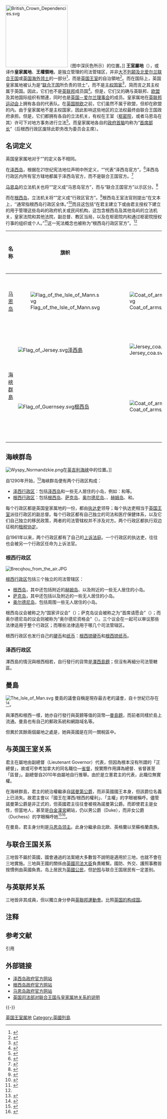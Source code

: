 {{noteTA
|G1=UK Places
|G2=PoliticiansUK
|G3=Organization
|G4=Toponym
}}
{{expand language|en}}
[[File:British_Crown_Dependencies.svg|200px]]（图中深灰色所示）的位置。]]
'''王室屬地'''（{{lang-en|Crown Dependencies}}），或译作'''皇家属地'''{{NoteTag|1=中文译名参见[[新华社|新华社]]报道《[http://news.xinhuanet.com/energy/2017-09/21/c_1121698347.htm 马恩岛启动油气勘探招标]》、上海市人民政府外事办公室新闻通报《[http://www.shfao.gov.cn/wsb/node466/node467/node471/u1ai21357.html 英国皇家属地泽西岛政府首席部长代表团访沪]》、中国人民对外友好协会报道《[http://www.cpaffc.org.cn/content/details4-44078.html 谢元副会长宴请英国皇家属地泽西岛政府首席部长戈斯特]》、[[东网|东网]]新闻《[http://hk.on.cc/hk/bkn/cnt/lifestyle/20170517/bkn-20170517180137368-0517_00982_001.html 海峽群島大師旅程率先睇]》及[[中时电子报|中时电子报]]《[http://www.chinatimes.com/newspapers/20131203000100-260203 比特幣夯 奧爾德尼島搶官方鑄造頭香]》等。}}、'''王權領地'''{{NoteTag|1=中文译名参见信报《[http://www2.hkej.com/commentary/finanalytics/article/1091055/從皇家海軍建軍模式看英國戰略轉變 從皇家海軍建軍模式看英國戰略轉變]》：「英國至今仍佈署超過3萬名軍人於海外（包含海外領地Overseas territories、王權領地Crown Dependencies與其他國家），與諸多國家維持軍事協議，近年來也確實全面性地參與各項國際事務，在第一時間投注人力、資源。」}}，是独立管理的司法管辖区，并非[[英国|大不列颠及北爱尔兰联合王国]]或[[英国海外领土|英国海外领土]]的一部分<ref>{{cite web|title=Crown Dependencies - Justice Committee|url=https://publications.parliament.uk/pa/cm200910/cmselect/cmjust/56/5604.htm|accessdate=2016-11-14|date=2010-03-30|archiveurl=https://www.webcitation.org/68e5FeWIR?url=http://www.publications.parliament.uk/pa/cm200910/cmselect/cmjust/56/5604.htm|archivedate=2012-06-23|dead-url=no|website=Parliament of the United Kingdom}}</ref>，而是[[官方_(法人)|英国王室]]的自治領地<ref name="Briefing2">{{cite web|title=Background briefing on the Crown dependencies: Jersey, Guernsey and the Isle of Man|url=http://www.justice.gov.uk/downloads/about/moj/our-responsibilities/Background_Briefing_on_the_Crown_Dependencies2.pdf|accessdate=2017-07-31|archiveurl=https://web.archive.org/web/20191102104306/http://www.justice.gov.uk/downloads/about/moj/our-responsibilities/Background_Briefing_on_the_Crown_Dependencies2.pdf|archivedate=2019-11-02|dead-url=no|website=Ministry of Justice}}</ref>。而在国际上，英国皇家属地被认为是“[[英国|联合王国]]所负责的领土”，而不是[[主权国家|主权国家]]<ref name="International recognition">{{cite web|title=Fact sheet on the UK's relationship with the Crown Dependencies|url=https://www.gov.uk/government/uploads/system/uploads/attachment_data/file/361537/crown-dependencies.pdf|accessdate=2014-08-25|archiveurl=https://web.archive.org/web/20141209173145/https://www.gov.uk/government/uploads/system/uploads/attachment_data/file/361537/crown-dependencies.pdf|archivedate=2014-12-09|dead-url=no|website=Ministry of Justice}}</ref>，简而言之其主权属于英国。因此，它们也不是[[英联邦|英联邦]]成员国<ref name="justice.gov.uk">{{cite web|title=Government Response to the Justice Select Committee's report: Crown Dependencies|url=http://www.justice.gov.uk/downloads/publications/moj/2010/gov-response-justice-select-committee-crowndependencies.pdf|accessdate=2017-07-21|date=2010-11|archiveurl=https://web.archive.org/web/20171108023424/http://www.justice.gov.uk/downloads/publications/moj/2010/gov-response-justice-select-committee-crowndependencies.pdf|archivedate=2017-11-08|dead-url=no|website=Ministry of Justice}}</ref>。但是，它们又的确与英联邦、[[欧洲联盟|欧盟]]及其他国际组织有關連，同时也是[[英国－爱尔兰理事会|英国－爱尔兰理事会]]的成员。皇家属地在[[英联邦运动会|英联邦运动会]]上拥有各自的代表队。在[[英国脱欧|英国脱欧]]之前，它们虽然不属于欧盟，但却在欧盟的{{Link-en|欧盟关税联盟|European Union Customs Union|关税区域}}内。由于皇家属地不是主权国家，因此影响这些地区的立法权最终由联合王国政府承担。但是，它们都拥有各自的立法机关，有权在王室（[[英國樞密院|枢密院]]，或者马恩岛在其{{Link-en|马恩岛总督|Lieutenant Governor of the Isle of Man|总督}}）许可下对地方事务进行立法<ref>{{cite web|title=Profile of Jersey|url=http://www.gov.je/ChiefMinister/International+Relations/Profile+of+Jersey.htm|accessdate=2008-07-31|archiveurl=https://web.archive.org/web/20060902092534/http://www.gov.je/ChiefMinister/International%2BRelations/Profile%2Bof%2BJersey.htm|archivedate=2006-09-02|quote=The legislature passes primary legislation, which requires approval by The Queen in Council, and enacts subordinate legislation in many areas without any requirement for Royal Sanction and under powers conferred by primary legislation.|website=States of Jersey|deadurl=yes}}</ref>。而皇家属地各自的[[政府首脑|政府首脑]]均称为“[[首席部长|首席部长]]”（后根西行政区废除此职务改为委员会主席）。

== 名词定义 ==
{{Also|官方 (法人)}}

英国皇家属地对于“{{lang|en|The Crown}}”的定义各不相同。

在[[澤西|泽西岛]]，根据{{Link-en|王室法官|Law Officers of the Crown}}在21世纪宪法地位声明中所定义，“{{lang|en|The Crown}}”代表“泽西岛官方”。<ref>{{cite web|title=Review of the Roles of the Crown Officers|url=http://www5.gov.je/SiteCollectionDocuments/Government%20and%20administration/R%20Attorney%20General%20Transcript%2020100702%20WM.pdf|date=2010-07-02|archiveurl=https://web.archive.org/web/20110812153038/http://www5.gov.je/SiteCollectionDocuments/Government%20and%20administration/R%20Attorney%20General%20Transcript%2020100702%20WM.pdf|archivedate=2011-08-12|website=States of Jersey}}</ref>泽西岛行政区内所有官方辖地都属于泽西岛官方，而不是联合王国官方。<ref>{{cite web|title=Written Question To H.M. Attorney General by Deputy P.V.F. Le Claire of St. Helier|url=http://www.statesassembly.gov.je/documents/questions/23532-33785-2262010.htm|date=2010-06-22|archiveurl=https://web.archive.org/web/20110927015030/http://www.statesassembly.gov.je/documents/questions/23532-33785-2262010.htm|archivedate=2011-09-27|website=States of Jersey}}</ref>

[[曼島|马恩岛]]的立法机关也将“{{lang|en|The Crown}}”定义成“马恩岛官方”，而与“联合王国官方”以示区分。<ref>{{cite web|title=The Air Navigation (Isle of Man) Order 2007 (No. 1115)|url=http://www.statutelaw.gov.uk/content.aspx?LegType=All+Legislation&PageNumber=1&NavFrom=3&parentActiveTextDocId=3312343&ActiveTextDocId=3312364&filesize=13636|accessdate=2017-07-31|website=The National Archives|archive-date=2021-03-28|archive-url=https://web.archive.org/web/20210328050859/https://www.legislation.gov.uk/uksi/2007/1115/article/3/made|dead-url=no}}</ref>

而在[[根西|根西岛]]，立法机关将“{{lang|en|The Crown}}”定义成“行政区官方”。<ref>{{cite web|title=The Unregistered Design Rights (Bailiwick of Guernsey) Ordinance|url=http://www.guernseylegalresources.gg/ccm/legal-resources/ordinances/intellectual-property/unregistered-design-rights-bailiwick-of-guernsey-ordinance-2005.en|year=2005|archiveurl=https://web.archive.org/web/20110721031210/http://www.guernseylegalresources.gg/ccm/legal-resources/ordinances/intellectual-property/unregistered-design-rights-bailiwick-of-guernsey-ordinance-2005.en|archivedate=2011-07-21|website=Guernsey Legal Resources}}</ref>根西岛王室法官则提出“在文本上，‘{{lang|en|The Crown}}’通常指根西岛行政区全体。”<ref name="RJCO2010">{{cite web|title=Review of the Roles of the Jersey Crown officers|url=http://www.gov.je/SiteCollectionDocuments/Government%20and%20administration/R%20Guernsey%20LOs%20Submission%2020100330%20HR%20v1.pdf|accessdate=2017-07-31|date=2012-03-30|archiveurl=https://web.archive.org/web/20171010220559/https://www.gov.je/SiteCollectionDocuments/Government%20and%20administration/R%20Guernsey%20LOs%20Submission%2020100330%20HR%20v1.pdf|archivedate=2017-10-10|dead-url=no|website=States of Jersey}}</ref>而且这包括“在君主建立下或由君主授权下建立的用于管理这些岛屿的政府机关或民间机构，这包含根西岛及其他岛屿的立法机关，皇家法院和其他法院，副总督、教区当局，以及在枢密院内和通过枢密院授权行事的组织或个人。”<ref>{{cite news|url=http://www.thisisguernsey.com/2010/06/21/its-a-power-thing/|title=It's a power thing…|date=2010-06-21|first=Joel|last=de Woolfson|newspaper=Guernsey Press|accessdate=2017-07-21|archiveurl=https://web.archive.org/web/20110610140928/http://www.thisisguernsey.com/2010/06/21/its-a-power-thing/|archivedate=2011-06-30}}</ref>这一宪法概念也被称为“根西岛行政区官方”。<ref name="RJCO2010" />

{| class="wikitable" style="width:100%; font-size:small; text-align:center;"
|-
! 名称 
! 旗帜 
! 徽章 
! 所在区域 
! 格言 
! 面积 
! 人口 
! 首府
|- style="height: 60px;"
|[[曼島|马恩岛]]
| [[File:Flag_of_the_Isle_of_Mann.svg|border]]
| [[File:Coat_of_arms_of_the_Isle_of_Man.svg|center]]
|[[愛爾蘭海|愛爾蘭海]]
| 即使被拋棄，仍然站立 ({{Lang-la|''Quocunque Jeceris Stabit.''}})
| {{convert|572|km2|sqmi}}
| 84,997 
| [[道格拉斯_(马恩岛)|道格拉斯]]
|- style="height: 60px;"
| rowspan="3" |[[海峽群島|海峽群島]]
| [[File:Flag_of_Jersey.svg|border]][[澤西|泽西島]]
| [[File:Jersey_coa.svg|center]]
| rowspan=4|[[英吉利海峡|英吉利海峡]]
| 
| {{convert|118.2|km2|sqmi}}
| 100,080 
| [[圣赫利尔|圣赫利尔]]
|- style="height: 60px;"
| [[File:Flag_of_Guernsey.svg|border]][[根西|根西岛]]
| [[File:Coat_of_arms_of_Guernsey.svg|center]]
| rowspan="3" | 
| rowspan="3" | {{convert|78|km2|sqmi}}
| rowspan="3" | 65,849
| [[圣彼得港|圣彼得港]]<br><small>（也是行政区首府）</small>
|
|}

== 海峡群岛 ==
{{Main|海峡群岛}}
[[File:Wyspy_Normandzkie.png|thumb]]在[[英吉利海峡|英吉利海峡]]中的位置。]]

自1290年开始，<ref>{{cite book|last=Mollet|first=Ralph|title=A Chronology of Jersey|year=1954|publisher=Société Jersiaise|location=Jersey}}</ref>海峡群岛便有两个行政区构成：
*[[澤西|泽西行政区]]：包括[[澤西|泽西岛]]和一些无人居住的小岛，例如：{{Link-en|曼基耶群岛|Minquiers}}和{{Link-en|艾奎胡岛|Écréhous}}等。
* [[根西|根西行政区]]：包括[[根西|根西岛]]、[[萨克岛|萨克岛]]、[[奥尔德尼岛|奥尔德尼岛]]、{{Link-en|布雷库岛|Brecqhou}}、[[赫姆岛|赫姆岛]]、{{Link-en|杰图岛|Jethou}}和{{Link-en|利霍岛|Lihou}}。

每个行政区都是英国皇家属地的一份，都由[[执达吏|执达吏]]领导；每个执达吏相当于[[英国王室|英国王室]]派往行政区的副总督。每个行政区都有自己独立的司法和医疗保健体系，以及它们自己独立的移民政策，两者的司法管辖权并不涉及对方。两个行政区都执行双边征税的[[租税协定|租税协定]]。

自1961年以来，两个行政区都有了自己的[[上訴法院|上诉法庭]]。一个行政区的执达吏，往往也会被另一个行政区任命为上诉法官。

=== 根西行政区 ===
[[File:Brecqhou_from_the_air.JPG|thumb]]
{{Main|根西}}

[[根西行政区|根西行政区]]包括三个独立的司法管辖区：
* [[根西岛|根西岛]]，其中还包括附近的[[赫姆岛|赫姆岛]]、{{Link-en|杰图岛|Jethou}}以及附近的一些无人居住的小岛。
* [[萨克岛|萨克岛]]，其中还包括{{Link-en|布雷库岛|Brecqhou}}以及附近的一些无人居住的小岛。
* [[奥尔德尼岛|奥尔德尼岛]]，包括周围一些无人居住的小岛。

根西岛议会被称之为“国家评议会”（{{lang|en|States of Deliberation}}）；萨克岛议会被称之为“首席请愿会”（{{lang|en|Chief Pleas}}）；而奥尔德尼岛的议会则被称为“奥尔德尼资格会”（{{lang|en|States of Alderney}}）。三个议会在一起可以审议那些法律适用于整个行政区；而哪些法律适用于哪几个司法管辖区。

根西行政区也发行自己的[[硬币|硬币]]和[[纸币|纸币]]：[[根西镑|根西镑硬币]]和[[根西镑|根西镑纸币]]。

=== 泽西行政区 ===
{{main|澤西}}
澤西島的情況與根西相若，自行發行的貨幣是[[澤西島鎊|澤西島鎊]]；但沒有再細分司法管轄區。

== 曼島 ==
[[File:The_Isle_of_Man.svg|thumb]]
{{Main|曼島}}
曼島的議會自稱是現存最古老的議會，自十世紀已存在<ref>{{cite web|title=The Council of Ministers|url=http://www.gov.im/government/council/council.xml|accessdate=29 January 2013|archiveurl=https://web.archive.org/web/20130429122350/http://www.gov.im/government/council/council.xml|archivedate=29 April 2013|website=Isle of Man Government}}</ref>。

與澤西和根西一樣，她亦自行發行與英鎊等值的貨幣—[[曼島鎊|曼島鎊]]，而前者同樣於島上流通。曼島也有自己的郵政系統和網路域名等。

但異於其餘兩個屬地之處是，她與英國是在同一關稅區中。

== 与英国王室关系 ==
君主在屬地由副總督（Lieutenant Governor）代表，但因為根本沒有所謂的「正總督」，故或可參考加拿大的同名職位—[[省督_(加拿大)|省督]]，按實際作用譯為總督、省督甚至「區督」。副總督自2010年由屬地自行推舉。由於是立憲君主的代表，此職位無實權。

在海峽群島，君主的統治權繼承自[[諾曼第公爵|諾曼第公爵]]，而非英國國王本身，但該爵位名義上已消失。故君主會以「國王在澤西/根西的權利」、「主權」的字眼被稱呼。儘管諾曼第公爵是非正式的，但英國君主往往會被視為諾曼第公爵。而即使君主是女性，但當地人，甚至是[[白金漢宮|白金漢宮]]網站，仍以男公爵（Duke），而非女公爵（Duchess）的字眼稱呼她<ref name="page2601">{{cite web|title=Royal Insight|url=http://www.royal.gov.uk/output/page2601.asp|accessdate=23 July 2008|date=October 2003|archiveurl=https://web.archive.org/web/20081215075152/http://www.royal.gov.uk/output/page2601.asp|archivedate=15 December 2008|website=The official website of the British Monarchy}}</ref><ref name="page5744">{{cite web|title=Royal Insight|url=http://www.royal.gov.uk/output/page5744.asp|accessdate=23 July 2008|date=January 2007|archiveurl=https://web.archive.org/web/20081215075157/http://www.royal.gov.uk/output/page5744.asp|archivedate=15 December 2008|website=The official website of the British Monarchy}}</ref>。

在曼島，君主身分則是[[马恩岛领主|马恩岛领主]]。此身分繼承自北歐、英格蘭以至蘇格蘭貴族。

== 与联合王国关系 ==
三地皆不屬於英國，國會通過的法案絕大多數皆不說明是適用於三地，也就不會在三地實施。三地與王國的關係由[[英國司法大臣|英國司法大臣]]負責維繫。國防、外交、護照事務皆按慣例由英國負責。岛上居民为[[英國公民|英國公民]]，但[[英国护照|护照]]与联合王国居民有一定差别。

== 与英联邦关系 ==
三地皆非其成員，但以獨立身分參與[[英聯邦運動會|英聯邦運動會]]。比照[[英国的构成国|英国的构成国]]。

== 注释 ==
{{NoteFoot}}

== 参考文献 ==
; 引用
{{Reflist|30em}}

== 外部链接 ==
* [http://www.gov.je/ 泽西岛政府官方网站] {{Wayback|url=http://www.gov.je/ |date=20160919212139 }}
* [http://www.gov.gg/ 根西岛政府官方网站] {{Wayback|url=http://www.gov.gg/ |date=20031020010354 }}
* [http://www.gov.im/ 马恩岛政府官方网站] {{Wayback|url=http://www.gov.im/ |date=20080516043849 }}
* [http://www.uniset.ca/microstates/crown-dependencies.pdf 英国司法部对联合王国与皇家属地关系的说明] {{Wayback|url=http://www.uniset.ca/microstates/crown-dependencies.pdf |date=20210604025440 }}

{{-}}
{{英国的构成}}
{{英國主題}}
{{Portal bar|英国|政治|歐洲}}

{{Authority control}}

{{DEFAULTSORT:Crown, Dependencies}}
[[Category:英国王室属地|]]
[[Category:英國列島|Category:英國列島]]